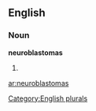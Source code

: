 
==English==

===Noun===
'''neuroblastomas'''

# {{plural of|[[neuroblastoma]]}}

[[Category:English plurals]]

[[ar:neuroblastomas]]